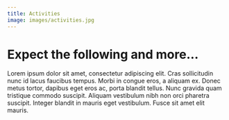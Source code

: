```yaml
---
title: Activities
image: images/activities.jpg
---
```

# Expect the following and more...

Lorem ipsum dolor sit amet, consectetur adipiscing elit. Cras sollicitudin nunc id lacus faucibus tempus. Morbi in congue eros, a aliquam ex. Donec metus tortor, dapibus eget eros ac, porta blandit tellus. Nunc gravida quam tristique commodo suscipit. Aliquam vestibulum nibh non orci pharetra suscipit. Integer blandit in mauris eget vestibulum. Fusce sit amet elit mauris.